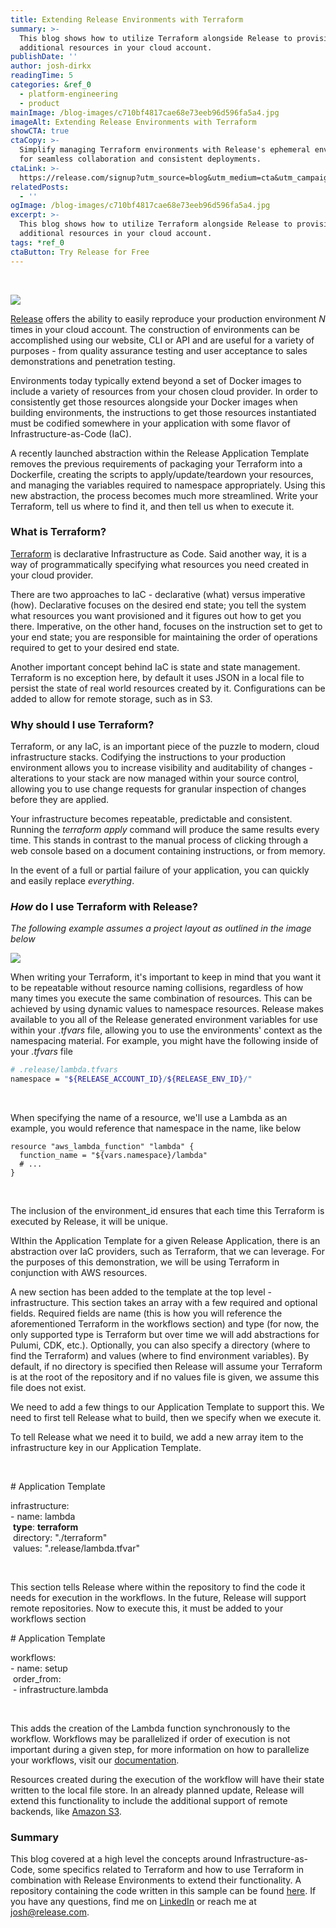 ```yaml
---
title: Extending Release Environments with Terraform
summary: >-
  This blog shows how to utilize Terraform alongside Release to provision
  additional resources in your cloud account.
publishDate: ''
author: josh-dirkx
readingTime: 5
categories: &ref_0
  - platform-engineering
  - product
mainImage: /blog-images/c710bf4817cae68e73eeb96d596fa5a4.jpg
imageAlt: Extending Release Environments with Terraform
showCTA: true
ctaCopy: >-
  Simplify managing Terraform environments with Release's ephemeral environments
  for seamless collaboration and consistent deployments.
ctaLink: >-
  https://release.com/signup?utm_source=blog&utm_medium=cta&utm_campaign=blog-cta&utm_content=extending-releasehub-environments-with-terraform
relatedPosts:
  - ''
ogImage: /blog-images/c710bf4817cae68e73eeb96d596fa5a4.jpg
excerpt: >-
  This blog shows how to utilize Terraform alongside Release to provision
  additional resources in your cloud account.
tags: *ref_0
ctaButton: Try Release for Free
---
```


[  
](https://app.diagrams.net/?page-id=4EaHbZaufD5BJVQ07xAE&scale=auto#G1ZjCA67a8oFC8ztyAz2rx3ehoodHwKE2D)

![](/blog-images/23436a0da5744c17b36da806862964fc.png)

[Release](https://release.com/) offers the ability to easily reproduce your production environment _N_ times in your cloud account. The construction of environments can be accomplished using our website, CLI or API and are useful for a variety of purposes - from quality assurance testing and user acceptance to sales demonstrations and penetration testing.

Environments today typically extend beyond a set of Docker images to include a variety of resources from your chosen cloud provider. In order to consistently get those resources alongside your Docker images when building environments, the instructions to get those resources instantiated must be codified somewhere in your application with some flavor of Infrastructure-as-Code (IaC).

A recently launched abstraction within the Release Application Template removes the previous requirements of packaging your Terraform into a Dockerfile, creating the scripts to apply/update/teardown your resources, and managing the variables required to namespace appropriately. Using this new abstraction, the process becomes much more streamlined. Write your Terraform, tell us where to find it, and then tell us when to execute it.

### What is Terraform?

[Terraform](https://www.terraform.io/) is declarative Infrastructure as Code. Said another way, it is a way of programmatically specifying what resources you need created in your cloud provider.

There are two approaches to IaC - declarative (what) versus imperative (how). Declarative focuses on the desired end state; you tell the system what resources you want provisioned and it figures out how to get you there. Imperative, on the other hand, focuses on the instruction set to get to your end state; you are responsible for maintaining the order of operations required to get to your desired end state.

Another important concept behind IaC is state and state management. Terraform is no exception here, by default it uses JSON in a local file to persist the state of real world resources created by it. Configurations can be added to allow for remote storage, such as in S3.

### Why should I use Terraform?

Terraform, or any IaC, is an important piece of the puzzle to modern, cloud infrastructure stacks. Codifying the instructions to your production environment allows you to increase visibility and auditability of changes - alterations to your stack are now managed within your source control, allowing you to use change requests for granular inspection of changes before they are applied.

Your infrastructure becomes repeatable, predictable and consistent. Running the _terraform apply_ command will produce the same results every time. This stands in contrast to the manual process of clicking through a web console based on a document containing instructions, or from memory.

In the event of a full or partial failure of your application, you can quickly and easily replace _everything_.

### _How_ do I use Terraform with Release?

‍_The following example assumes a project layout as outlined in the image below_

![](/blog-images/ba50f60eb0679702ad5c7fae80ba5645.png)

When writing your Terraform, it's important to keep in mind that you want it to be repeatable without resource naming collisions, regardless of how many times you execute the same combination of resources. This can be achieved by using dynamic values to namespace resources. Release makes available to you all of the Release generated environment variables for use within your _.tfvars_ file, allowing you to use the environments' context as the namespacing material. For example, you might have the following inside of your _.tfvars_ file

```bash
# .release/lambda.tfvars  
namespace = "${RELEASE_ACCOUNT_ID}/${RELEASE_ENV_ID}/"
```

‍

When specifying the name of a resource, we'll use a Lambda as an example, you would reference that namespace in the name, like below

```hcl
resource "aws_lambda_function" "lambda" {
  function_name = "${vars.namespace}/lambda"
  # ...
}
```

‍

The inclusion of the environment\_id ensures that each time this Terraform is executed by Release, it will be unique.

WIthin the Application Template for a given Release Application, there is an abstraction over IaC providers, such as Terraform, that we can leverage. For the purposes of this demonstration, we will be using Terraform in conjunction with AWS resources.

A new section has been added to the template at the top level - infrastructure. This section takes an array with a few required and optional fields. Required fields are name (this is how you will reference the aforementioned Terraform in the workflows section) and type (for now, the only supported type is Terraform but over time we will add abstractions for Pulumi, CDK, etc.). Optionally, you can also specify a directory (where to find the Terraform) and values (where to find environment variables). By default, if no directory is specified then Release will assume your Terraform is at the root of the repository and if no values file is given, we assume this file does not exist.

We need to add a few things to our Application Template to support this. We need to first tell Release what to build, then we specify when we execute it.

To tell Release what we need it to build, we add a new array item to the infrastructure key in our Application Template.

‍

\# Application Template  
  
infrastructure:  
\- name: lambda  
 **type**: **terraform**  
 directory: "./terraform"  
 values: ".release/lambda.tfvar"

‍

This section tells Release where within the repository to find the code it needs for execution in the workflows. In the future, Release will support remote repositories. Now to execute this, it must be added to your workflows section

\# Application Template  
  
workflows:  
\- name: setup  
 order\_from:  
 - infrastructure.lambda

‍

This adds the creation of the Lambda function synchronously to the workflow. Workflows may be parallelized if order of execution is not important during a given step, for more information on how to parallelize your workflows, visit our [documentation](https://docs.releasehub.com/reference-documentation/application-settings/application-template/schema-definition#workflow-parallelization).

Resources created during the execution of the workflow will have their state written to the local file store. In an already planned update, Release will extend this functionality to include the additional support of remote backends, like [Amazon S3](https://aws.amazon.com/s3/).

### Summary

This blog covered at a high level the concepts around Infrastructure-as-Code, some specifics related to Terraform and how to use Terraform in combination with Release Environments to extend their functionality. A repository containing the code written in this sample can be found [here](https://github.com/releasehub-samples/terraform-runner-example). If you have any questions, find me on [LinkedIn](https://www.linkedin.com/in/joshdirkx/) or reach me at josh@release.com.
